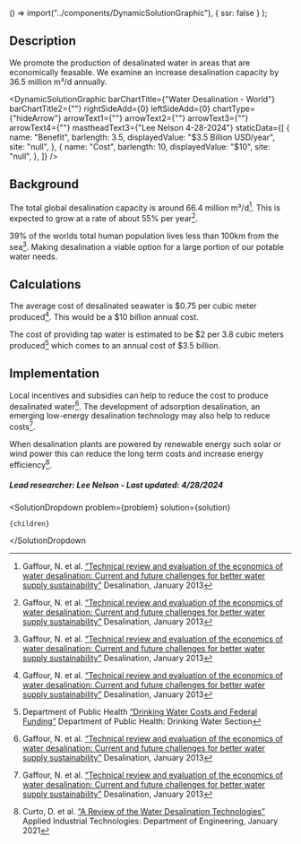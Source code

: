
  () => import("../components/DynamicSolutionGraphic"),
  { ssr: false }
);



## Description

We promote the production of desalinated water in areas that are economically feasable. We examine an increase desalination capacity by 36.5 million m³/d annually.

<DynamicSolutionGraphic
  barChartTitle={"Water Desalination - World"}
  barChartTitle2={""}
  rightSideAdd={0}
  leftSideAdd={0}
  chartType={"hideArrow"}
  arrowText1={""}
  arrowText2={""}
  arrowText3={""}
  arrowText4={""}
  mastheadText3={"Lee Nelson 4-28-2024"}
  staticData={[
    {
      name: "Benefit",
      barlength: 3.5,
      displayedValue: "$3.5 Billion USD/year",
      site: "null",
    },
    {
      name: "Cost",
      barlength: 10,
      displayedValue: "$10",
      site: "null",
    },
  ]}
/>

## Background

The total global desalination capacity is around 66.4 million m³/d[^”1”]. This is expected to grow at a rate of about 55% per year[^”1”].

39% of the worlds total human population lives less than 100km from the sea[^”1”]. Making desalination a viable option for a large portion of our potable water needs.

## Calculations

The average cost of desalinated seawater is $0.75 per cubic meter produced[^”1”]. This would be a $10 billion annual cost.

The cost of providing tap water is estimated to be $2 per 3.8 cubic meters produced[^”3”] which comes to an annual cost of $3.5 billion.

## Implementation

Local incentives and subsidies can help to reduce the cost to produce desalinated water[^”1”]. The development of adsorption desalination, an emerging low-energy desalination technology may also help to reduce costs[^”1”].

When desalination plants are powered by renewable energy such solar or wind power this can reduce the long term costs and increase energy efficiency[^”2”].

##### Lead researcher: Lee Nelson - Last updated: 4/28/2024

[^”1”]: Gaffour, N. et al. [“Technical review and evaluation of the economics of water desalination: Current and future challenges for better water supply sustainability”](https://doi.org/10.1016/j.desal.2012.10.015) Desalination, January 2013
[^”2”]: Curto, D. et al. [“A Review of the Water Desalination Technologies”](https://doi.org/10.3390/app11020670) Applied Industrial Technologies: Department of Engineering, January 2021
[^”3”]: Department of Public Health [“Drinking Water Costs and Federal Funding”](https://portal.ct.gov/-/media/departments-and-agencies/dph/dph/drinking_water/pdf/dwcfedfundpdf.pdf) Department of Public Health: Drinking Water Section

  <SolutionDropdown 
    problem={problem} 
    solution={solution}
  >
    {children}
  </SolutionDropdown

>
